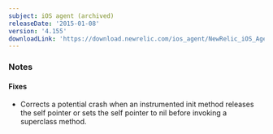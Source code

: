 ```yaml
---
subject: iOS agent (archived)
releaseDate: '2015-01-08'
version: '4.155'
downloadLink: 'https://download.newrelic.com/ios_agent/NewRelic_iOS_Agent_4.155.zip'
---
```


### Notes

#### Fixes

* Corrects a potential crash when an instrumented init method releases the self pointer or sets the self pointer to nil before invoking a superclass method.
